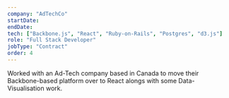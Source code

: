 ```yaml
---
company: "AdTechCo"
startDate:
endDate:
tech: ["Backbone.js", "React", "Ruby-on-Rails", "Postgres", "d3.js"]
role: "Full Stack Developer"
jobType: "Contract"
order: 4
---
```


Worked with an Ad-Tech company based in Canada to move their Backbone-based platform over to React alongs with some Data-Visualisation work.
